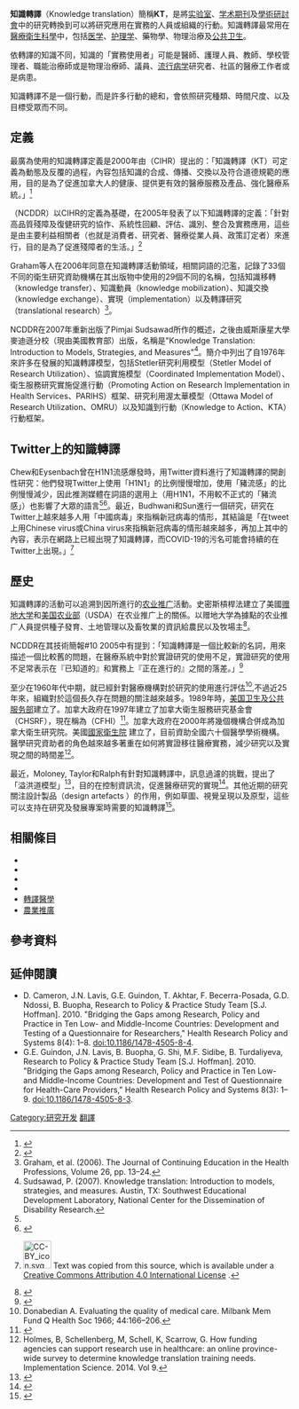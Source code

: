 '''知識轉譯'''（Knowledge translation）簡稱'''KT'''，是將[[实验室|实验室]]、[[学术期刊|学术期刊]]及[[學術研討會|學術研討會]]中的研究轉換到可以將研究應用在實務的人員或組織的行動。知識轉譯最常用在[[醫療衛生科學|醫療衛生科學]]中，包括[[医学|医学]]、[[护理学|护理学]]、藥物學、物理治療及[[公共卫生|公共卫生]]。

依轉譯的知識不同，知識的「實務使用者」可能是醫師、護理人員、教師、學校管理者、職能治療師或是物理治療師、議員、[[流行病学|流行病学]]研究者、社區的醫療工作者或是病患。

知識轉譯不是一個行動，而是許多行動的總和，會依照研究種類、時間尺度、以及目標受眾而不同。

==定義==
最廣為使用的知識轉譯定義是2000年由{{le|加拿大衛生研究院|Canadian Institutes of Health Research}}（CIHR）提出的：「知識轉譯（KT）可定義為動態及反覆的過程，內容包括知識的合成、傳播、交換以及符合道德規範的應用，目的是為了促進加拿大人的健康、提供更有效的醫療服務及產品、強化醫療系統。」<ref>{{cite web |author=Government of Canada, Canadian Institutes of Health Research, Knowledge Translation |url=http://www.cihr-irsc.gc.ca/e/29418.html |title=About Knowledge Translation – CIHR |publisher=Cihr-irsc.gc.ca |date= |accessdate=2012-10-31 |archive-date=2021-04-26 |archive-url=https://web.archive.org/web/20210426152139/https://cihr-irsc.gc.ca/e/29418.html |dead-url=no }}</ref>

{{le|美國殘障傳播研究中心|National Center for the Dissemination of Disability Research}}（NCDDR）以CIHR的定義為基礎，在2005年發表了以下知識轉譯的定義：「針對高品質殘障及復健研究的協作、系統性回顧、評估、識別、整合及實務應用，這些是由主要利益相關者（也就是消費者、研究者、醫療從業人員、政策訂定者）來進行，目的是為了促進殘障者的生活。」<ref>{{cite web |author=National Center for the Dissemination of Disability Research |url=http://www.ncddr.org/knowledge_trans_over.html |title=NCDDR Knowledge Translation |publisher=Ncddr.org |date= |accessdate=2012-10-31 |archive-date=2017-07-19 |archive-url=https://web.archive.org/web/20170719213751/http://www.ncddr.org/knowledge_trans_over.html |dead-url=no }}</ref>

Graham等人在2006年同意在知識轉譯活動領域，相關詞語的氾濫，記錄了33個不同的衛生研究資助機構在其出版物中使用的29個不同的名稱，包括知識移轉（knowledge transfer）、知識動員（knowledge mobilization）、知識交換（knowledge exchange）、實現（implementation）以及轉譯研究（translational research）<ref>Graham, et al. (2006). The Journal of Continuing Education in the Health Professions, Volume 26, pp. 13–24.</ref>。

NCDDR在2007年重新出版了Pimjai Sudsawad所作的概述，之後由威斯康星大學麥迪遜分校（現由美國教育部）出版，名稱是"Knowledge Translation: Introduction to Models, Strategies, and Measures"<ref>Sudsawad, P. (2007). Knowledge translation: Introduction to models, strategies, and measures. Austin, TX: Southwest Educational Development Laboratory, National Center for the Dissemination of Disability Research.</ref>。簡介中列出了自1976年來許多在發展的知識轉譯模型，包括Stetler研究利用模型（Stetler Model of Research Utilization）、協調實施模型（Coordinated Implementation Model）、衛生服務研究實施促進行動（Promoting Action on Research Implementation in Health Services、PARIHS）框架、研究利用渥太華模型（Ottawa Model of Research Utilization、OMRU）以及知識到行動（Knowledge to Action、KTA）行動框架。
==Twitter上的知識轉譯==
Chew和Eysenbach曾在H1N1流感爆發時，用Twitter資料進行了知識轉譯的開創性研究：他們發現Twitter上使用「H1N1」的比例慢慢增加，使用「豬流感」的比例慢慢減少，因此推測媒體在詞語的選用上（用H1N1，不用較不正式的「豬流感」）也影響了大眾的語言<ref name="stigma"/><ref>{{cite journal |last1=Chew |first1=Cynthia |last2=Eysenbach |first2=Gunther |title=Pandemics in the Age of Twitter: Content Analysis of Tweets during the 2009 H1N1 Outbreak |journal=PLOS ONE |date=29 November 2010 |volume=5 |issue=11 |pages=e14118 |doi=10.1371/journal.pone.0014118 |pmid=21124761 |pmc=2993925 |bibcode=2010PLoSO...514118C |url=https://journals.plos.org/plosone/article?id=10.1371/journal.pone.0014118 |language=en |issn=1932-6203 |doi-access=free |access-date=2022-01-19 |archive-date=2021-04-11 |archive-url=https://web.archive.org/web/20210411032855/https://journals.plos.org/plosone/article?id=10.1371%2Fjournal.pone.0014118 |dead-url=no }}</ref>。最近，Budhwani和Sun進行一個研究，研究在Twitter上越來越多人用「中國病毒」來指稱新冠病毒的情形，其結論是「在tweet上用Chinese virus或China virus來指稱新冠病毒的情形越來越多，再加上其中的內容，表示在網路上已經出現了知識轉譯，而COVID-19的污名可能會持續的在Twitter上出現。」<ref name="stigma">{{cite journal |last1=Budhwani |first1=Henna |last2=Sun |first2=Ruoyan |title=Creating COVID-19 Stigma by Referencing the Novel Coronavirus as the "Chinese virus" on Twitter: Quantitative Analysis of Social Media Data |journal=Journal of Medical Internet Research |date=2020 |volume=22 |issue=5 |pages=e19301 |doi=10.2196/19301 |pmid=32343669 |pmc=7205030 |url=https://www.jmir.org/2020/5/e19301/ |language=en |doi-access=free |access-date=2020-10-01 |archive-date=2021-01-22 |archive-url=https://web.archive.org/web/20210122191930/https://www.jmir.org/2020/5/e19301/ |dead-url=no }}  [[File:CC-BY_icon.svg|50px]]  Text was copied from this source, which is available under a [https://creativecommons.org/licenses/by/4.0/  Creative Commons Attribution 4.0 International License] {{Wayback|url=https://creativecommons.org/licenses/by/4.0/ |date=20171016050101 }}.</ref>

==歷史==
知識轉譯的活動可以追溯到因{{le|1914年史密斯槓桿法|Smith-Lever Act of 1914}}所進行的[[农业推广|农业推广]]活動。史密斯槓桿法建立了美國[[赠地大学|赠地大学]]和[[美国农业部|美国农业部]]（USDA）在农业推广上的關係。以赠地大学為據點的农业推广人員提供種子發育、土地管理以及畜牧業的資訊給農民以及牧場主<ref>{{cite web|author=Research Into Action – A Knowledge Translation Initiative|url=https://ktexchange.sph.uth.tmc.edu/knowledge_translation_history.aspx|title=History of Knowledge Translation|publisher=Ktexchange.org|year=2005|accessdate=2012-10-31|archive-date=2017-09-19|archive-url=https://web.archive.org/web/20170919202449/https://ktexchange.sph.uth.tmc.edu/knowledge_translation_history.aspx|dead-url=no}}</ref>。

NCDDR在其技術簡報#10 2005中有提到：「知識轉譯是一個比較新的名詞，用來描述一個比較舊的問題，在醫療系統中對於實證研究的使用不足，實證研究的使用不足常表示在『已知道的』和實務上『正在進行的』之間的落差。」<ref>{{cite web|author=National Center for the Dissemination of Disability Research|url=http://www.ncddr.org/kt/products/focus/focus10/Focus10.pdf|title=Focus10Final.indd|date=|accessdate=2012-10-31|archive-date=2010-12-20|archive-url=https://web.archive.org/web/20101220105816/http://ncddr.org/kt/products/focus/focus10/Focus10.pdf|dead-url=no}}</ref>

至少在1960年代中期，就已經針對醫療機構對於研究的使用進行評估<ref>Donabedian A. Evaluating the quality of medical care. Milbank Mem Fund Q Health Soc 1966; 44:166–206.</ref>,不過近25年來，組織對於這個長久存在問題的關注越來越多。1989年時，[[美国卫生及公共服务部|美国卫生及公共服务部]]建立了{{tsl|en|Agency for Healthcare Research and Quality||健康照護研究及品質機構（AHRQ）}}。加拿大政府在1997年建立了加拿大衛生服務研究基金會（CHSRF），現在稱為{{le|加拿大醫療保健改善基金會|Canadian Foundation for Healthcare Improvement}}（CFHI）<ref>{{Cite web |url=http://www.cfhi-fcass.ca/AboutUs/History.aspx |title="History",  Canadian Foundation for Healthcare Improvement.  On line. |access-date=2020-10-01 |archive-date=2020-11-29 |archive-url=https://web.archive.org/web/20201129131607/https://www.cfhi-fcass.ca/AboutUs/History.aspx |dead-url=no }}</ref>。加拿大政府在2000年將幾個機構合併成為加拿大衛生研究院。美國[[國家衛生院_(美國)|國家衛生院]] 建立了{{le|臨床和轉譯科學獎|Clinical and Translational Science Awards}}，目前資助全國六十個醫學學術機構。醫學研究資助者的角色越來越多著重在如何將實證移往醫療實務，減少研究以及實現之間的時間差<ref>Holmes, B, Schellenberg, M, Schell, K, Scarrow, G. How funding agencies can support research use in healthcare: an online province-wide survey to determine knowledge translation training needs. Implementation Science. 2014. Vol 9.</ref>。

最近，Moloney, Taylor和Ralph有針對知識轉譯中，訊息過濾的挑戰，提出了「溢洪道模型」<ref>{{Cite web |url=http://www.ajan.com.au/Vol34/Issue1/3Moloney.pdf |title=spillway model |access-date=2020-10-01 |archive-date=2019-03-02 |archive-url=https://web.archive.org/web/20190302033131/http://ajan.com.au/Vol34/Issue1/3Moloney.pdf |dead-url=no }}</ref>，目的在控制資訊流，促進醫療研究的實現<ref>{{Cite web |url=http://www.ajan.com.au/Vol34/Issue1/3Moloney.pdf |title=存档副本 |access-date=2020-10-01 |archive-date=2019-03-02 |archive-url=https://web.archive.org/web/20190302033131/http://ajan.com.au/Vol34/Issue1/3Moloney.pdf |dead-url=no }}</ref>。其他近期的研究關注設計製品（design artefacts ）的作用，例如草圖、視覺呈現以及原型，這些可以支持在研究及發展專案時需要的知識轉譯<ref>{{Cite journal|last1=Simeone|first1=Luca|last2=Secundo|first2=Giustina|last3=Schiuma|first3=Giovanni|date=2017|title=Knowledge translation mechanisms in open innovation: the role of design in R&D projects|url=https://vbn.aau.dk/ws/files/281311620/S_JKM_Knowledge_translation_postprint.pdf|journal=Journal of Knowledge Management|volume=21|issue=6|pages=1406–1429|doi=10.1108/JKM-10-2016-0432|via=|access-date=2020-10-01|archive-date=2019-04-28|archive-url=https://web.archive.org/web/20190428135458/https://vbn.aau.dk/ws/files/281311620/S_JKM_Knowledge_translation_postprint.pdf|dead-url=no}}</ref>。

{{transf}}

==相關條目==
* {{le|知識分享|Knowledge sharing}}
* {{le|技術移轉|Technology transfer}}
* {{le|知識移轉|Knowledge transfer}}
* {{le|知識社會|Knowledge society}}
* [[轉譯醫學|轉譯醫學]]
* [[農業推廣|農業推廣]]

==參考資料==
{{reflist}}

==延伸閱讀==
* D. Cameron, J.N. Lavis, G.E. Guindon, T. Akhtar, F. Becerra-Posada, G.D. Ndossi, B. Buopha, Research to Policy & Practice Study Team [S.J. Hoffman]. 2010. "Bridging the Gaps among Research, Policy and Practice in Ten Low- and Middle-Income Countries: Development and Testing of a Questionnaire for Researchers," Health Research Policy and Systems 8(4): 1–8. doi:10.1186/1478-4505-8-4.
* G.E. Guindon, J.N. Lavis, B. Buopha, G. Shi, M.F. Sidibe, B. Turdaliyeva, Research to Policy & Practice Study Team [S.J. Hoffman]. 2010. "Bridging the Gaps among Research, Policy and Practice in Ten Low- and Middle-Income Countries: Development and Test of Questionnaire for Health-Care Providers," Health Research Policy and Systems 8(3): 1–9. doi:10.1186/1478-4505-8-3.

<!--{{Telemedicine navbox}}--->

[[Category:研究开发|Category:研究开发]]
[[Category:知識|翻譯]]